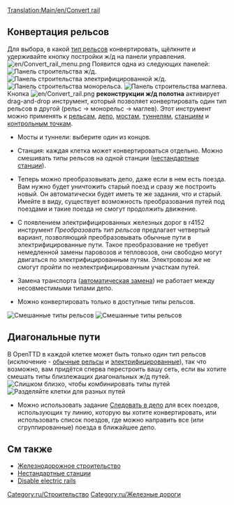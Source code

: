 {{ru/Необходимо сделать|поправить ссылки после перевода соответствующих страниц, поменять картинки}}
[[Translation:Main/en/Convert rail]]{{en/-}}{{ru/Учебник}}
==Конвертация рельсов==
Для выбора, в какой [[Main/ru/Типы железных дорог|тип рельсов]] конвертировать, щёлкните и удерживайте кнопку постройки ж/д на панели управления.
[[File:en/Convert rail menu.png|none]]
Появится одна из следующих панелей:
[[File:en/Railroad Construction.png|none|frame|[[Железнодорожное строительство/Ru#Инструмент для строительства железной дороги|Панель строительства ж/д]].]]
[[File:en/Electrified Railway Construction.png|none|frame|Панель строительства электрифицированной ж/д.]]
[[File:en/Monorail Construction.png|none|frame|Панель строительства монорельса.]]
[[File:en/Maglev Construction.png|none|frame|Панель строительства маглева.]]
Кнопка [[File:en/Convert rail.png]] '''реконструкции ж/д полотна''' активирует drag-and-drop инструмент, который позволяет конвертировать один тип рельсов в другой (рельс -> монорельс -> маглев). Этот инструмент можно применять к [[Main/ru/Строительство колеи|рельсам]], [[Main/ru/Строительство депо|депо]], [[Main/ru/Мосты|мостам]], [[Main/ru/Туннели|туннелям]], [[Main/ru/Станции|станциям]] и [[Main/ru/Контрольные точки|контрольным точкам]].

* Мосты и туннели: выберите один из концов.

* Станция: каждая клетка может конвертироваться отдельно. Можно смешивать типы рельсов на одной станции ([[Main/ru/Нестандартные станции|нестандартные станции]]).

* Теперь можно преобразовывать депо, даже если в нем есть поезда. Вам нужно будет уничтожить старый поезд и сразу же построить новый. Он автоматически будет иметь те же задания, что и старый. Имейте в виду, существует возможность преобразования путей под поездами и такие поезда не смогут продолжить движение.

* С появлением электрифицированных железных дорог в r4152 инструмент ''Преобразовать тип рельсов'' предлагает четвертый вариант, позволяющий преобразовывать обычные пути в электрифицированные пути. Такое преобразование не требует немедленной замены паровозов и тепловозов, они свободно могут двигаться по электрифицированным путям. Электровозы же не смогут пройти по неэлектрифицированным участкам путей.

* Замена транспорта ([[Main/en/Замена транспорта/Ru#Автоматическая замена|автоматическая замена]]) не работает между несовместимыми типами депо.

* Можно конвертировать только в доступные типы рельсов.
[[File:en/Convert station.png|left|frame|Смешанные типы рельсов]]
[[File:en/Convert rail tunnel.png|none|frame|Смешанные типы рельсов]]

==Диагональные пути==
В OpenTTD в каждой клетке может быть только один тип рельсов (исключение - [[Main/ru/Железные дороги|обычные рельсы]] и [[Main/ru/Электрифицированные железные дороги|электрифицированные]]), так что возможно, вам придётся сперва перестроить вашу сеть, если вы хотите смешать типы близлежащих диагональных ж/д путей.
[[File:en/Convert rail close.png|left|frame|Слишком близко, чтобы комбинировать типы путей]]
[[File:en/Convert rail good.png|none|frame|Разделяйте клетки для разных путей]] 

* Можно использовать задание [[Main/en/Задания/Ru#Следовать|Следовать в депо]] для всех поездов, использующих ту линию, которую вы хотите конвертировать, или использовать список поездов, где можно направить все (или сгруппированные) поезда в ближайшее депо.


==См также==
*[[Main/ru/Железнодорожное строительство|Железнодорожное строительство]]
*[[Main/ru/Нестандартные станции|Нестандартные станции]]
*[[Main/en/Расширенные настройки/Транспорт/Ru#Disable electric rails|Disable electric rails]]

[[Category:ru/Строительство]]
[[Category:ru/Железные дороги]]